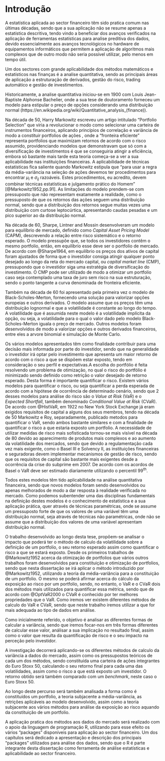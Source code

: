 # Introdução {- #intro}

A estatística aplicada ao sector financeiro têm sido pratica comum nas últimas décadas, sendo que a sua aplicação não se resume apenas a estatística descritiva, tendo vindo a beneficiar dos avanços verificados na aplicação de ferramentas estatísticas para analise preditiva dos dados, devido essencialmente aos avanços tecnológicos no hardware de equipamentos informáticos que permitem a aplicação de algoritmos mais complexos que de outro modo não seria possível utilizar, pelo menos em tempo útil.

Um dos sectores com grande aplicabilidade dos métodos matemáticos e estatísticos nas finanças é a analise quantitativa, sendo as principais áreas de aplicação a estruturação de derivados, gestão do risco, trading automático e gestão de investimentos.

Historicamente, a analise quantitativa iniciou-se em 1900 com Louis Jean-Baptiste Alphonse Bachelier, onde a sua tese de doutoramento forneceu um modelo para estipular o preço de opções considerando uma distribuição normal (https://en.wikipedia.org/wiki/Quantitative_analysis_(finance)).

Na década de 50, Harry Markowitz escreveu um artigo intitulado “Portfolio Selection” que viria a revolucionar o modo como selecionar uma carteira de instrumentos financeiros, aplicando princípios de correlação e variância de modo a constituir portfolios de ações , onde a “fronteira eficiente” representa portfolios que maximizam retornos de acordo com o risco assumido, providenciando modelos que demonstravam que só com a diversificação de investimentos é que se conseguiria atingir a eficiência, embora só bastante mais tarde esta teoria começa-se a ver a sua aplicabilidade nas instituições financeiras. A aplicabilidade de técnicas estatísticas fica saliente quando Markowitz estipula que “para usar a regra da média-variância na seleção de ações devemos ter procedimentos para encontrar $\mu_i$ e $\sigma_{ij}$ razoáveis. Estes procedimentos, eu acredito, devem combinar técnicas estatísticas e julgamento prático do Homem” [@Markowitz1952,pp.91]. As limitações do modelo prendem-se com pressuposto que não representam exatamente a realidade, como o pressuposto de que os retornos das ações seguem uma distribuição normal, sendo que a distribuição dos retornos segue muitas vezes uma distribuição com curtose leptocúrtica, apresentando caudas pesadas e um pico superior ao da distribuição normal. 

Na década de 60, Sharpe, Lintner and Mossin desenvolveram um modelo para equilíbrio de mercado, definido como *Capital Asset Pricing Model* (CAPM), descrevendo a relação entre risco sistemático e o retorno esperado. O modelo pressupõe que, se todos os investidores contêm o mesmo portfolio, então, em equilíbrio esse deve ser o portfolio de mercado. De acordo com @Sharpe1964, em equilíbrio os preços dos ativos de capital foram ajustados de forma que o investidor consiga atingir qualquer ponto desejado ao longo da reta do mercado capital, ou *capital market line* (CMP), pressupondo que o investidor siga uma estratégia de diversificação do investimento. O CMP pode ser utilizado de modo a otimizar um portfolio caso seja contemplado uma taxa de juro sem risco na sua estruturação, sendo o ponto tangente a curva denominada de fronteira eficiente. 

Também na década de 60 foi apresentado pela primeira vez o modelo de Black-Scholes-Merton, fornecendo uma solução para valorizar opções europeias e outros derivados. O modelo assume que os preços têm uma distribuição lognormal e que a volatilidade é constante ao longo do tempo. A volatilidade que é assumida neste modelo é a volatilidade implícita da opção, ou seja, a volatilidade para o qual o valor dado pelo modelo Black-Scholes-Merton iguala o preço de mercado. Outros modelos foram desenvolvidos de modo a valorizar opções e outros derivados financeiros, entre eles a arvore binomial e simulação de Monte Carlo.

Os vários modelos apresentados têm como finalidade contribuir para uma decisão mais informada por parte do investidor, sendo que na generalidade o investidor irá optar pelo investimento que apresenta um maior retorno de acordo com o risco a que se dispõem estar exposto, tendo em consideração o seu perfil e expectativas.A escolha do portfólio é feita resolvendo um problema de otimização, no qual o risco do portfólio é minimizado sendo definido como retrição o valor desejado de retorno esperado. Desta forma é importante quantificar o risco. Existem vários modelos para quantificar o risco, ou seja quantificar a perda esperada de acordo com a hipótese de ocorrência de determinado cenário, sendo que 2 desses modelos para análise do risco são o  *Value at Risk* (VaR) e o *Expected Shortfall*, também denominado *Conditional Value at Risk* (CVaR). De acordo com @HistVaR, em 1922 no New York Stock Exchange já eram exigidos requisitos de capital a alguns dos seus membros, tendo na década de 50 Markowitz e Roy, separadamente, publicado metodos para quantificar o VaR, sendo ambos bastante similares e com a finalidade de  quantificar o risco a que estaria exposto um portfolio. A necessidade de utilizar medidas de risco mais sofisticada tornou-se mais visível na década de 80 devido ao aparecimento de produtos mais complexos e ao aumento da volatilidade dos mercados, sendo que devido a regulamentação cada vez mais exigente, como o Basel III e Solvency II, as instituições financeiras e seguradoras devem implementar mecanismos de gestão de risco, sendo que os requisitos de capital são bastante mais exigentes desde a ocorrência da crise do subprime em 2007. De acordo com os acordos de Basel o VaR deve ser estimado diariamente utilizando o percentil 99^th^.

Todos estes modelos têm tido aplicabilidade na análise quantitativa financeira, sendo que novos modelos foram sendo desenvolvidos ou apenas melhorados de modo a dar resposta à realidade verificada no mercado. Como podemos subentender uma das disciplinas fundamentais na definição destes modelos é o conhecimento de estatística e a sua aplicação prática, quer através de técnicas paramétricas, onde se assume um pressuposto forte de que os valores de uma variável têm uma distribuição normal, seja através de técnicas não paramétricas, onde não se assume que a distribuição dos valores de uma variável apresentam distribuição normal.

O trabalho desenvolvido ao longo desta tese, propõem-se analisar o impacto que poderá ter o método de calculo da volatilidade sobre a definição de um portfolio, o seu retorno esperado assim como quantificar o risco a que se estará exposto. Desde os primeiros trabalhos de @Markowitz1952 acerca da otimização de portfolios que vários outros trabalhos foram desenvolvidos para constituição e otimização de portfolios, sendo que nesta dissertação se irá aplicar o método introduzido por @Markowitz1952, utilizando a teoria da média-variância para a constituição de um portfolio. O mesmo se poderá afirmar acerca do cálculo da exposição ao risco por um portfolio, sendo, no entanto, o VaR e o CVaR dois dos métodos mais utilizados para quantificar essa métrica, sendo que de acordo com @OptVaR2000 o CVaR é conhecido por ter melhores propriedades que o VaR. Como iremos ver existem diferentes métodos de calculo do VaR e CVaR, sendo que neste trabalho iremos utilizar a que for mais adequada ao tipo de dados em análise. 

Como inicialmente referido, o objetivo é analisar as diferentes formas de calcular a variância, sendo que iremos focar-nos em três formas diferentes de calcular esse valor, análisar a sua implicação no resultado final, assim como o valor que resulta da quantificação de risco e o seu impacto na perceção pelo investidor.

A investigação decorrerá aplicando-se os diferentes métodos de calculo da variância a dados do mercado, assim como os pressupostos teóricos de cada um dos métodos, sendo constituída uma carteira de ações integrantes do Euro Stoxx 50, calculando o seu retorno final para cada uma das volatilidades, assim como o risco a que está exposto um investidor. O retorno obtido será também comparado com um *benchmark*, neste caso o Euro Stoxx 50. 

Ao longo deste percurso será também analisada a forma como é constituídos um portfolio, a teoria subjacente a média-variância, as retrições aplicáveis ao modelo desenvolvido, assim como a teoria subjacente aos vários métodos para análise da exposição ao risco aquando da constituição de um portfolio. 

A aplicação pratica dos métodos aos dados do mercado será realizado com o apoio da linguagem de programação R, utilizando para esse efeito os vários “packages” disponíveis para aplicação ao sector financeiro. Um dos capítulos será dedicado a apresentação e descrição dos principais “packages” utilizados para análise dos dados, sendo que o R é parte integrante desta dissertação como ferramenta de análise estatísticas e aplicabilidade ao sector financeiro.


